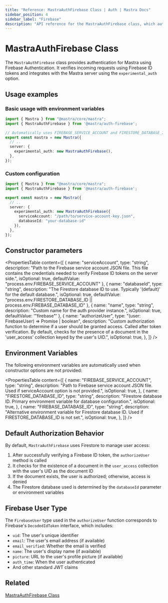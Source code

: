 ```yaml
---
title: "Reference: MastraAuthFirebase Class | Auth | Mastra Docs"
sidebar_position: 4
sidebar_label: "Firebase"
description: "API reference for the MastraAuthFirebase class, which authenticates Mastra applications using Firebase Authentication."
---
```


# MastraAuthFirebase Class

The `MastraAuthFirebase` class provides authentication for Mastra using Firebase Authentication. It verifies incoming requests using Firebase ID tokens and integrates with the Mastra server using the `experimental_auth` option.

## Usage examples

### Basic usage with environment variables

```typescript title="src/mastra/index.ts" showLineNumbers copy
import { Mastra } from "@mastra/core/mastra";
import { MastraAuthFirebase } from '@mastra/auth-firebase';

// Automatically uses FIREBASE_SERVICE_ACCOUNT and FIRESTORE_DATABASE_ID env vars
export const mastra = new Mastra({
  // ..
  server: {
    experimental_auth: new MastraAuthFirebase(),
  },
});
```

### Custom configuration

```typescript title="src/mastra/index.ts" showLineNumbers copy
import { Mastra } from "@mastra/core/mastra";
import { MastraAuthFirebase } from '@mastra/auth-firebase';

export const mastra = new Mastra({
  // ..
  server: {
    experimental_auth: new MastraAuthFirebase({
      serviceAccount: "/path/to/service-account-key.json",
      databaseId: "your-database-id"
    }),
  },
});
```

## Constructor parameters

<PropertiesTable
  content={[
    {
      name: "serviceAccount",
      type: "string",
      description: "Path to the Firebase service account JSON file. This file contains the credentials needed to verify Firebase ID tokens on the server side.",
      isOptional: true,
      defaultValue: "process.env.FIREBASE_SERVICE_ACCOUNT"
    },
    {
      name: "databaseId",
      type: "string",
      description: "The Firestore database ID to use. Typically '(default)' for the default database.",
      isOptional: true,
      defaultValue: "process.env.FIRESTORE_DATABASE_ID || process.env.FIREBASE_DATABASE_ID"
    },
    {
      name: "name",
      type: "string",
      description: "Custom name for the auth provider instance.",
      isOptional: true,
      defaultValue: '"firebase"'
    },
    {
      name: "authorizeUser",
      type: "(user: FirebaseUser) => Promise<boolean> | boolean",
      description: "Custom authorization function to determine if a user should be granted access. Called after token verification. By default, checks for the presence of a document in the 'user_access' collection keyed by the user's UID.",
      isOptional: true,
    },
  ]}
/>

## Environment Variables

The following environment variables are automatically used when constructor options are not provided:

<PropertiesTable
  content={[
    {
      name: "FIREBASE_SERVICE_ACCOUNT",
      type: "string",
      description: "Path to Firebase service account JSON file. Used if serviceAccount option is not provided.",
      isOptional: true,
    },
    {
      name: "FIRESTORE_DATABASE_ID",
      type: "string",
      description: "Firestore database ID. Primary environment variable for database configuration.",
      isOptional: true,
    },
    {
      name: "FIREBASE_DATABASE_ID",
      type: "string",
      description: "Alternative environment variable for Firestore database ID. Used if FIRESTORE_DATABASE_ID is not set.",
      isOptional: true,
    },
  ]}
/>

## Default Authorization Behavior

By default, `MastraAuthFirebase` uses Firestore to manage user access:

1. After successfully verifying a Firebase ID token, the `authorizeUser` method is called
2. It checks for the existence of a document in the `user_access` collection with the user's UID as the document ID
3. If the document exists, the user is authorized; otherwise, access is denied
4. The Firestore database used is determined by the `databaseId` parameter or environment variables

## Firebase User Type

The `FirebaseUser` type used in the `authorizeUser` function corresponds to Firebase's `DecodedIdToken` interface, which includes:

- `uid`: The user's unique identifier
- `email`: The user's email address (if available)
- `email_verified`: Whether the email is verified
- `name`: The user's display name (if available)
- `picture`: URL to the user's profile picture (if available)
- `auth_time`: When the user authenticated
- And other standard JWT claims

## Related

[MastraAuthFirebase Class](/docs/auth/firebase)